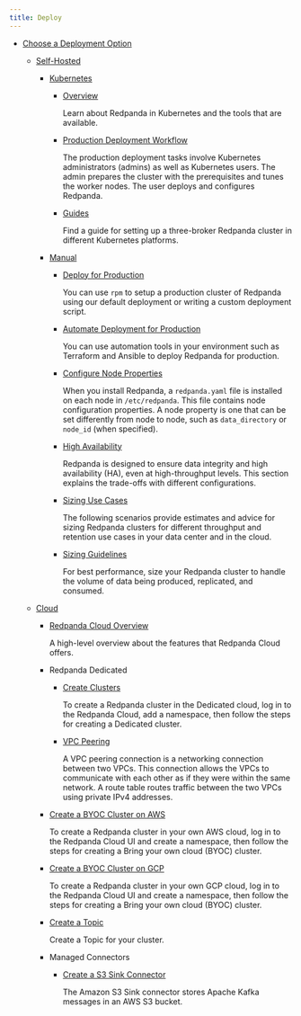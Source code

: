 ```yaml
---
title: Deploy
---
```


<head>
    <meta name="title" content="Deploy | Redpanda Docs"/>
    <meta name="description" content="Deploy."/>
    <link rel="canonical" href="https://docs.redpanda.com/docs/deploy/" />
</head>

- [Choose a Deployment Option](../deploy/deployment-option)
  - [Self-Hosted](../deploy/deployment-option/self-hosted)
    - [Kubernetes](../deploy/deployment-option/self-hosted/kubernetes)
        - [Overview](../deploy/deployment-option/self-hosted/kubernetes/kubernetes-production-deployment)

            Learn about Redpanda in Kubernetes and the tools that are available.

        - [Production Deployment Workflow](../deploy/deployment-option/self-hosted/kubernetes/production-workflow)

            The production deployment tasks involve Kubernetes administrators (admins) as well as Kubernetes users. The admin prepares the cluster with the prerequisites and tunes the worker nodes. The user deploys and configures Redpanda.

        - [Guides](../deploy/deployment-option/self-hosted/kubernetes/get-started-dev)

            Find a guide for setting up a three-broker Redpanda cluster in different Kubernetes platforms.

    - [Manual](../deploy/deployment-option/self-hosted/manual)

      - [Deploy for Production](../deploy/deployment-option/self-hosted/manual/production/production-deployment)
        
          You can use `rpm` to setup a production cluster of Redpanda using our default deployment or writing a custom deployment script.

      - [Automate Deployment for Production](../deploy/deployment-option/self-hosted/manual/production/production-deployment-automation)
        
          You can use automation tools in your environment such as Terraform and Ansible to deploy Redpanda for production.

      - [Configure Node Properties](../deploy/deployment-option/self-hosted/manual/node-property-configuration)

          When you install Redpanda, a `redpanda.yaml` file is installed on each node in `/etc/redpanda`. This file contains node configuration properties. A node property is one that can be set differently from node to node, such as `data_directory` or `node_id` (when specified).

      - [High Availability](../deploy/deployment-option/self-hosted/manual/high-availability)

          Redpanda is designed to ensure data integrity and high availability (HA), even at high-throughput levels. This section explains the trade-offs with different configurations.

      - [Sizing Use Cases](../deploy/deployment-option/self-hosted/manual/sizing-use-cases)
        
          The following scenarios provide estimates and advice for sizing Redpanda clusters for different throughput and retention use cases in your data center and in the cloud.

      - [Sizing Guidelines](../deploy/deployment-option/self-hosted/manual/sizing)

          For best performance, size your Redpanda cluster to handle the volume of data being produced, replicated, and consumed.


  - [Cloud](../deploy/deployment-option/cloud)
    - [Redpanda Cloud Overview](../deploy/deployment-option/cloud/dedicated-byoc)

        A high-level overview about the features that Redpanda Cloud offers.

    - Redpanda Dedicated
      - [Create Clusters](../deploy/deployment-option/cloud/create-dedicated-cloud-cluster-aws)
        
        To create a Redpanda cluster in the Dedicated cloud, log in to the Redpanda Cloud, add a namespace, then follow the steps for creating a Dedicated cluster.

      - [VPC Peering](../deploy/deployment-option/cloud/vpc-peering)
      
        A VPC peering connection is a networking connection between two VPCs. This connection allows the VPCs to communicate with each other as if they were within the same network. A route table routes traffic between the two VPCs using private IPv4 addresses.

    - [Create a BYOC Cluster on AWS](../deploy/deployment-option/cloud/create-byoc-cluster-aws)

        To create a Redpanda cluster in your own AWS cloud, log in to the Redpanda Cloud UI and create a namespace, then follow the steps for creating a Bring your own cloud (BYOC) cluster.

    - [Create a BYOC Cluster on GCP](../deploy/deployment-option/cloud/create-byoc-cluster-gcp)

        To create a Redpanda cluster in your own GCP cloud, log in to the Redpanda Cloud UI and create a namespace, then follow the steps for creating a Bring your own cloud (BYOC) cluster.

    - [Create a Topic](../deploy/deployment-option/cloud/create-topic)

        Create a Topic for your cluster.

    - Managed Connectors
      - [Create a S3 Sink Connector](../deploy/deployment-option/cloud/managed-connectors/create-s3-sink-connector)
      
        The Amazon S3 Sink connector stores Apache Kafka messages in an AWS S3 bucket.